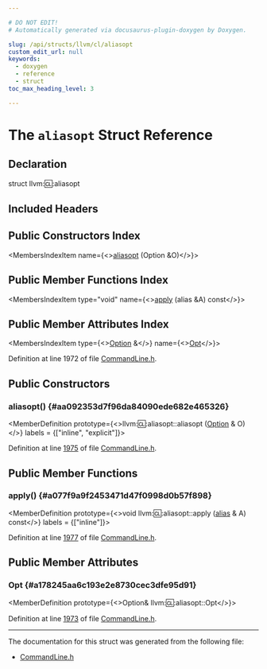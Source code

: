 ```yaml
---

# DO NOT EDIT!
# Automatically generated via docusaurus-plugin-doxygen by Doxygen.

slug: /api/structs/llvm/cl/aliasopt
custom_edit_url: null
keywords:
  - doxygen
  - reference
  - struct
toc_max_heading_level: 3

---
```





# The `aliasopt` Struct Reference

<DoxygenPage pluginConfig={pluginConfig}>



## Declaration

<CodeBlock>struct llvm::cl::aliasopt</CodeBlock>

## Included Headers

<IncludesList>
<IncludesListItem
  filePath="llvm/Support/CommandLine.h"
  permalink="/docs/api/files/include/include/llvm/include/llvm/support/commandline-h"
  isLocal="true" />
</IncludesList>

## Public Constructors Index

<MembersIndex>

<MembersIndexItem
  name={<><a href="#aa092353d7f96da84090ede682e465326">aliasopt</a> (Option &amp;O)</>}>
</MembersIndexItem>

</MembersIndex>

## Public Member Functions Index

<MembersIndex>

<MembersIndexItem
  type="void"
  name={<><a href="#a077f9a9f2453471d47f0998d0b57f898">apply</a> (alias &amp;A) const</>}>
</MembersIndexItem>

</MembersIndex>

## Public Member Attributes Index

<MembersIndex>

<MembersIndexItem
  type={<><a href="/docs/api/classes/llvm/cl/option">Option</a> &amp;</>}
  name={<><a href="#a178245aa6c193e2e8730cec3dfe95d91">Opt</a></>}>
</MembersIndexItem>

</MembersIndex>


Definition at line 1972 of file <a href="/docs/api/files/include/include/llvm/include/llvm/support/commandline-h">CommandLine.h</a>.

<SectionDefinition>

## Public Constructors

### aliasopt() {#aa092353d7f96da84090ede682e465326}

<MemberDefinition
  prototype={<>llvm::cl::aliasopt::aliasopt (<a href="/docs/api/classes/llvm/cl/option">Option</a> &amp; O)</>}
  labels = {["inline", "explicit"]}>

Definition at line <a href="/docs/api/files/include/include/llvm/include/llvm/support/commandline-h/#l01975">1975</a> of file <a href="/docs/api/files/include/include/llvm/include/llvm/support/commandline-h">CommandLine.h</a>.
</MemberDefinition>

</SectionDefinition>

<SectionDefinition>

## Public Member Functions

### apply() {#a077f9a9f2453471d47f0998d0b57f898}

<MemberDefinition
  prototype={<>void llvm::cl::aliasopt::apply (<a href="/docs/api/classes/llvm/cl/alias">alias</a> &amp; A) const</>}
  labels = {["inline"]}>

Definition at line <a href="/docs/api/files/include/include/llvm/include/llvm/support/commandline-h/#l01977">1977</a> of file <a href="/docs/api/files/include/include/llvm/include/llvm/support/commandline-h">CommandLine.h</a>.
</MemberDefinition>

</SectionDefinition>

<SectionDefinition>

## Public Member Attributes

### Opt {#a178245aa6c193e2e8730cec3dfe95d91}

<MemberDefinition
  prototype={<>Option&amp; llvm::cl::aliasopt::Opt</>}>

Definition at line <a href="/docs/api/files/include/include/llvm/include/llvm/support/commandline-h/#l01973">1973</a> of file <a href="/docs/api/files/include/include/llvm/include/llvm/support/commandline-h">CommandLine.h</a>.
</MemberDefinition>

</SectionDefinition>

<hr/>

The documentation for this struct was generated from the following file:

<ul>
<li><a href="/docs/api/files/include/include/llvm/include/llvm/support/commandline-h">CommandLine.h</a></li>
</ul>

</DoxygenPage>
